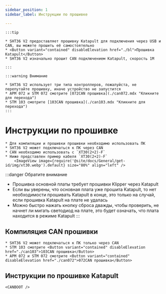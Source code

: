 ```yaml
---
sidebar_position: 1
sidebar_label: Инструкции по прошивке

---
```







    :::tip

    * SHT36 V2 предоставляет прошивку Katapult для подключения через USB и CAN, вы можете прошить её самостоятельно
    * <Button variant="contained" disableElevation href="./bl">Прошивка Katapult</Button>
    * SHT36 V2 изначально прошит CAN подключением Katapult, скорость 1M

    :::

    :::warning Внимание

    * SHT36 V2 использует три типа контроллеров, пожалуйста, не перепутайте прошивку, иначе устройство не запустится
    * APM 072 и STM 072 смотрите [072CAN прошивка](./can072.mdx "Кликните для перехода")
    * STM 103 смотрите [103CAN прошивка](./can103.mdx "Кликните для перехода")
    :::


# Инструкции по прошивке

    * Для компиляции и прошивки прошивки необходимо использовать ПК
    * SHT36 V2 может подключаться к ПК через CAN
    * CAN необходимо использовать с `XT30(2+2)-F`
    * Ниже представлен пример кабеля `XT30(2+2)-F`
        <ImageView image={require('@site/docs/General/get-id/img/xt30.webp').default} size="80%" align="left" />

:::danger Обратите внимание
* Прошивка основной платы требует прошивки Klipper через Katapult
* Если вы уверены, что основная плата уже прошита Katapult, то нет необходимости прошивать Katapult в конце, это только на случай, если прошивка Katapult на плате не удалась
* Можно быстро нажать кнопку сброса дважды, чтобы проверить, не начнет ли мигать светодиод на плате, это будет означать, что плата находится в режиме Katapult
:::

## Компиляция CAN прошивки

    * SHT36 V2 может подключаться к ПК только через CAN
    * STM 103 смотрите <Button variant="contained" disableElevation href="./can103">103CAN прошивка</Button>
    * APM 072 и STM 072 смотрите <Button variant="contained" disableElevation href="./can072">072CAN прошивка</Button>

## Инструкции по прошивке Katapult
    
    <CANBOOT />